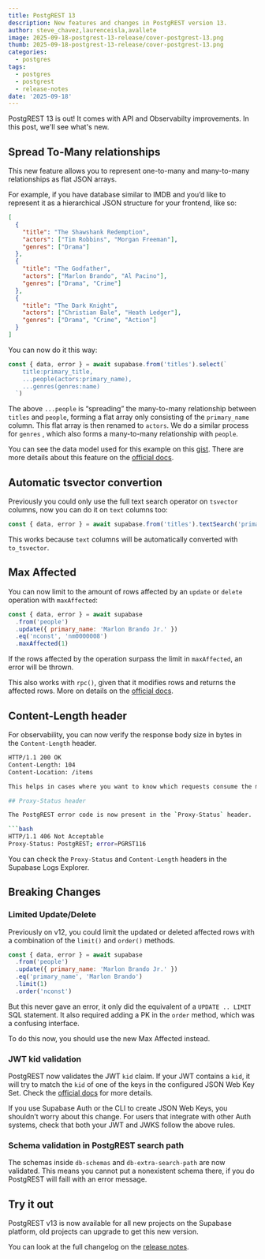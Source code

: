 ```yaml
---
title: PostgREST 13
description: New features and changes in PostgREST version 13.
author: steve_chavez,laurenceisla,avallete
image: 2025-09-18-postgrest-13-release/cover-postgrest-13.png
thumb: 2025-09-18-postgrest-13-release/cover-postgrest-13.png
categories:
  - postgres
tags:
  - postgres
  - postgrest
  - release-notes
date: '2025-09-18'
---
```


PostgREST 13 is out! It comes with API and Observabilty improvements. In this post, we'll see what's new.

## Spread To-Many relationships

This new feature allows you to represent one-to-many and many-to-many relationships as flat JSON arrays.

For example, if you have database similar to IMDB and you’d like to represent it as a hierarchical JSON structure for your frontend, like so:

```json
[
  {
    "title": "The Shawshank Redemption",
    "actors": ["Tim Robbins", "Morgan Freeman"],
    "genres": ["Drama"]
  },
  {
    "title": "The Godfather",
    "actors": ["Marlon Brando", "Al Pacino"],
    "genres": ["Drama", "Crime"]
  },
  {
    "title": "The Dark Knight",
    "actors": ["Christian Bale", "Heath Ledger"],
    "genres": ["Drama", "Crime", "Action"]
  }
]
```

You can now do it this way:

```js
const { data, error } = await supabase.from('titles').select(`
    title:primary_title,
    ...people(actors:primary_name),
    ...genres(genres:name)
  `)
```

The above `...people` is “spreading” the many-to-many relationship between `titles` and `people`, forming a flat array only consisting of the `primary_name` column. This flat array is then renamed to `actors`. We do a similar process for `genres` , which also forms a many-to-many relationship with `people`.

You can see the data model used for this example on this [gist](https://gist.github.com/steve-chavez/93f7ae04b4323e1952710af7129b32cf). There are more details about this feature on the [official docs](https://docs.postgrest.org/en/v13/references/api/resource_embedding.html#spread-to-many-relationships).

## Automatic tsvector convertion

Previously you could only use the full text search operator on `tsvector` columns, now you can do it on `text` columns too:

```js
const { data, error } = await supabase.from('titles').textSearch('primary_name', `'god' & 'father'`)
```

This works because `text` columns will be automatically converted with `to_tsvector`.

## Max Affected

You can now limit to the amount of rows affected by an `update` or `delete` operation with `maxAffected`:

```js
const { data, error } = await supabase
  .from('people')
  .update({ primary_name: 'Marlon Brando Jr.' })
  .eq('nconst', 'nm0000008')
  .maxAffected(1)
```

If the rows affected by the operation surpass the limit in `maxAffected`, an error will be thrown.

This also works with `rpc()`, given that it modifies rows and returns the affected rows. More on details on the [official docs](https://docs.postgrest.org/en/v13/references/api/preferences.html#max-affected).

## Content-Length header

For observability, you can now verify the response body size in bytes in the `Content-Length` header.

```bash
HTTP/1.1 200 OK
Content-Length: 104
Content-Location: /items

This helps in cases where you want to know which requests consume the most traffic to avoid exceeding egress limits.

## Proxy-Status header

The PostgREST error code is now present in the `Proxy-Status` header.

```bash
HTTP/1.1 406 Not Acceptable
Proxy-Status: PostgREST; error=PGRST116
```

You can check the `Proxy-Status` and `Content-Length` headers in the Supabase Logs Explorer.

## Breaking Changes

### Limited Update/Delete

Previously on v12, you could limit the updated or deleted affected rows with a combination of the `limit()` and `order()` methods.

```js
const { data, error } = await supabase
  .from('people')
  .update({ primary_name: 'Marlon Brando Jr.' })
  .eq('primary_name', 'Marlon Brando')
  .limit(1)
  .order('nconst')
```

But this never gave an error, it only did the equivalent of a `UPDATE .. LIMIT` SQL statement. It also required adding a PK in the `order` method, which was a confusing interface.

To do this now, you should use the new Max Affected instead.

### JWT kid validation

PostgREST now validates the JWT `kid` claim. If your JWT contains a `kid`, it will try to match the `kid` of one of the keys in the configured JSON Web Key Set. Check the [official docs](https://docs.postgrest.org/en/v13/references/auth.html#jwk-kid-validation) for more details.

If you use Supabase Auth or the CLI to create JSON Web Keys, you shouldn’t worry about this change. For users that integrate with other Auth systems, check that both your JWT and JWKS follow the above rules.

### Schema validation in PostgREST search path

The schemas inside `db-schemas` and `db-extra-search-path` are now validated. This means you cannot put a nonexistent schema there, if you do PostgREST will faill with an error message.

## Try it out

PostgREST v13 is now available for all new projects on the Supabase platform, old projects can upgrade to get this new version.

You can look at the full changelog on the [release notes](https://github.com/PostgREST/postgrest/releases/tag/v13.0.0).
